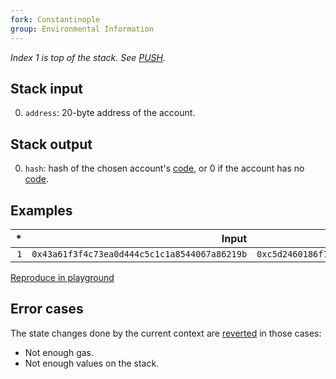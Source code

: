 ```yaml
---
fork: Constantinople
group: Environmental Information
---
```


_Index 1 is top of the stack. See [PUSH](/#60)._

## Stack input

0. `address`: 20-byte address of the account.

## Stack output

0. `hash`: hash of the chosen account's [code](/about#code), or 0 if the account has no [code](/about#code).

## Examples

|  \* |                                        Input |                                                               Output |
| --: | -------------------------------------------: | -------------------------------------------------------------------: |
| `1` | `0x43a61f3f4c73ea0d444c5c1c1a8544067a86219b` | `0xc5d2460186f7233c927e7db2dcc703c0e500b653ca82273b7bfad8045d85a470` |

[Reproduce in playground][1]

[1]: /playground?unit=Wei&codeType=Mnemonic&code='yClmthaWcl_%204%20FFZjYdeg3%200x63FFFFFFFF60005260046000F3q0~MSTORE~~yCfz_zmYdeZboveq13q0q0~CREATE%20yPutsznewVaddresjonzstack~~yGetzhash~EXTCODEHASH'~%5Cnz%20the%20y%2F%2F%20qgVYntracWmYnstructor%20lfja%20js%20g~PUSH1freate_pwithZ%20aYcoWt%20V%20p%01VWYZ_fgjlmpqyz~_

## Error cases

The state changes done by the current context are [reverted](#FD) in those cases:

- Not enough gas.
- Not enough values on the stack.
